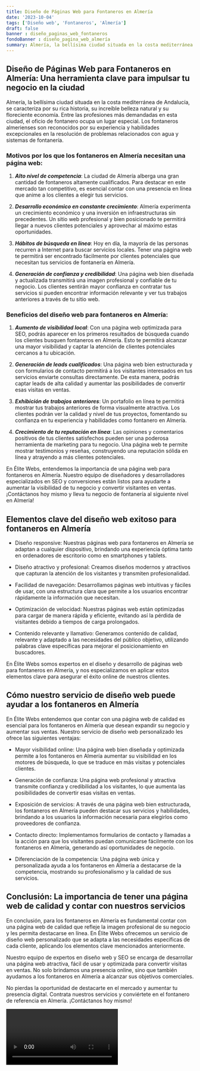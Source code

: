```yaml
---
title: Diseño de Páginas Web para Fontaneros en Almería
date: '2023-10-04'
tags: ['Diseño web', 'Fontaneros', 'Almería']
draft: false
banner : diseño_paginas_web_fontaneros
fondoBanner : diseño_pagina_web_almería
summary: Almería, la bellísima ciudad situada en la costa mediterránea de Andalucía, se caracteriza por su rica historia, su increíble belleza natural y su floreciente economía. Entre las profesiones más demandadas en esta ciudad, el oficio de fontanero ocupa un lugar especial. Los fontaneros almerienses son reconocidos por su experiencia y habilidades excepcionales en la resolución de problemas relacionados con agua y sistemas de fontanería. 
---
```


## **Diseño de Páginas Web para Fontaneros en Almería: Una herramienta clave para impulsar tu negocio en la ciudad**

Almería, la bellísima ciudad situada en la costa mediterránea de Andalucía, se caracteriza por su rica historia, su increíble belleza natural y su floreciente economía. Entre las profesiones más demandadas en esta ciudad, el oficio de fontanero ocupa un lugar especial. Los fontaneros almerienses son reconocidos por su experiencia y habilidades excepcionales en la resolución de problemas relacionados con agua y sistemas de fontanería. 

### **Motivos por los que los fontaneros en Almería necesitan una página web:**

1. ***Alto nivel de competencia***: La ciudad de Almería alberga una gran cantidad de fontaneros altamente cualificados. Para destacar en este mercado tan competitivo, es esencial contar con una presencia en línea que anime a los clientes a elegir tus servicios.

2. ***Desarrollo económico en constante crecimiento***: Almería experimenta un crecimiento económico y una inversión en infraestructuras sin precedentes. Un sitio web profesional y bien posicionado te permitirá llegar a nuevos clientes potenciales y aprovechar al máximo estas oportunidades.

3. ***Hábitos de búsqueda en línea***: Hoy en día, la mayoría de las personas recurren a Internet para buscar servicios locales. Tener una página web te permitirá ser encontrado fácilmente por clientes potenciales que necesitan tus servicios de fontanería en Almería.

4. ***Generación de confianza y credibilidad***: Una página web bien diseñada y actualizada transmitirá una imagen profesional y confiable de tu negocio. Los clientes sentirán mayor confianza en contratar tus servicios si pueden encontrar información relevante y ver tus trabajos anteriores a través de tu sitio web.

### **Beneficios del diseño web para fontaneros en Almería:**

1. ***Aumento de visibilidad local***: Con una página web optimizada para SEO, podrás aparecer en los primeros resultados de búsqueda cuando los clientes busquen fontaneros en Almería. Esto te permitirá alcanzar una mayor visibilidad y captar la atención de clientes potenciales cercanos a tu ubicación.

2. ***Generación de leads cualificados***: Una página web bien estructurada y con formularios de contacto permitirá a los visitantes interesados en tus servicios enviarte consultas directamente. De esta manera, podrás captar leads de alta calidad y aumentar las posibilidades de convertir esas visitas en ventas.

3. ***Exhibición de trabajos anteriores***: Un portafolio en línea te permitirá mostrar tus trabajos anteriores de forma visualmente atractiva. Los clientes podrán ver la calidad y nivel de tus proyectos, fomentando su confianza en tu experiencia y habilidades como fontanero en Almería.

4. ***Crecimiento de tu reputación en línea***: Las opiniones y comentarios positivos de tus clientes satisfechos pueden ser una poderosa herramienta de marketing para tu negocio. Una página web te permite mostrar testimonios y reseñas, construyendo una reputación sólida en línea y atrayendo a más clientes potenciales.

En Élite Webs, entendemos la importancia de una página web para fontaneros en Almería. Nuestro equipo de diseñadores y desarrolladores especializados en SEO y conversiones están listos para ayudarte a aumentar la visibilidad de tu negocio y convertir visitantes en ventas. ¡Contáctanos hoy mismo y lleva tu negocio de fontanería al siguiente nivel en Almería!

<GifSeo />

<Cta />

## Elementos clave del diseño web exitoso para fontaneros en Almería

- Diseño responsive: Nuestras páginas web para fontaneros en Almería se adaptan a cualquier dispositivo, brindando una experiencia óptima tanto en ordenadores de escritorio como en smartphones y tablets.

- Diseño atractivo y profesional: Creamos diseños modernos y atractivos que capturan la atención de los visitantes y transmiten profesionalidad.

- Facilidad de navegación: Desarrollamos páginas web intuitivas y fáciles de usar, con una estructura clara que permite a los usuarios encontrar rápidamente la información que necesitan.

- Optimización de velocidad: Nuestras páginas web están optimizadas para cargar de manera rápida y eficiente, evitando así la pérdida de visitantes debido a tiempos de carga prolongados.

- Contenido relevante y llamativo: Generamos contenido de calidad, relevante y adaptado a las necesidades del público objetivo, utilizando palabras clave específicas para mejorar el posicionamiento en buscadores.

En Élite Webs somos expertos en el diseño y desarrollo de páginas web para fontaneros en Almería, y nos especializamos en aplicar estos elementos clave para asegurar el éxito online de nuestros clientes.

## Cómo nuestro servicio de diseño web puede ayudar a los fontaneros en Almería

En Élite Webs entendemos que contar con una página web de calidad es esencial para los fontaneros en Almería que desean expandir su negocio y aumentar sus ventas. Nuestro servicio de diseño web personalizado les ofrece las siguientes ventajas:

- Mayor visibilidad online: Una página web bien diseñada y optimizada permite a los fontaneros en Almería aumentar su visibilidad en los motores de búsqueda, lo que se traduce en más visitas y potenciales clientes.

- Generación de confianza: Una página web profesional y atractiva transmite confianza y credibilidad a los visitantes, lo que aumenta las posibilidades de convertir esas visitas en ventas.

- Exposición de servicios: A través de una página web bien estructurada, los fontaneros en Almería pueden destacar sus servicios y habilidades, brindando a los usuarios la información necesaria para elegirlos como proveedores de confianza.

- Contacto directo: Implementamos formularios de contacto y llamadas a la acción para que los visitantes puedan comunicarse fácilmente con los fontaneros en Almería, generando así oportunidades de negocio.

- Diferenciación de la competencia: Una página web única y personalizada ayuda a los fontaneros en Almería a destacarse de la competencia, mostrando su profesionalismo y la calidad de sus servicios.

## Conclusión: La importancia de tener una página web de calidad y contar con nuestros servicios

En conclusión, para los fontaneros en Almería es fundamental contar con una página web de calidad que refleje la imagen profesional de su negocio y les permita destacarse en línea. En Élite Webs ofrecemos un servicio de diseño web personalizado que se adapta a las necesidades específicas de cada cliente, aplicando los elementos clave mencionados anteriormente.

Nuestro equipo de expertos en diseño web y SEO se encarga de desarrollar una página web atractiva, fácil de usar y optimizada para convertir visitas en ventas. No solo brindamos una presencia online, sino que también ayudamos a los fontaneros en Almería a alcanzar sus objetivos comerciales.

No pierdas la oportunidad de destacarte en el mercado y aumentar tu presencia digital. Contrata nuestros servicios y conviértete en el fontanero de referencia en Almería. ¡Contáctanos hoy mismo!

<Video />

<CtaBot job='Fontaneros' city='Almería'/>

<Gmaps query='Almería+españa+maps' />